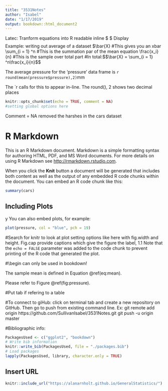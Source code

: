 ```yaml
---
title: "3531Notes"
author: "Isabel"
date: "1/17/2019"
output: bookdown::html_document2
---
```



Latec:
Tranform equations into R readable
inline $ $
Display $$   $$
Example: writing out average of a dataset
$\bar{X} #This gives you an xbar
\sum_{i = 1} ^n #This is the summation par of the mean equation
\frac{x_i}{n} #This is the sample over total part
#In total:
$$\bar{X} = \sum_{i = 1} ^n\frac{x_i}{n}$$


The average pressure for the 'pressure' data frame is `r round(mean(pressure$pressure),2)`mm

The `r calls for this to appear in-line. The round(), 2 shows two decimal places

```r
knitr::opts_chunk$set(echo = TRUE, comment = NA) 
#setting global options here
```

Comment = NA removed the harshes in the cars dataset

# R Markdown

This is an R Markdown document. Markdown is a simple formatting syntax for authoring HTML, PDF, and MS Word documents. For more details on using R Markdown see <http://rmarkdown.rstudio.com>.

When you click the **Knit** button a document will be generated that includes both content as well as the output of any embedded R code chunks within the document. You can embed an R code chunk like this:

```r
summary(cars)
```

## Including Plots
y
You can also embed plots, for example:

```r
plot(pressure, col = "blue", pch = 19)
```

#Search for knitr to look at plot setting options like here with fig.width and height. Fig.cap provide captions which give the figure the label, 1.1
Note that the `echo = FALSE` parameter was added to the code chunk to prevent printing of the R code that generated the plot.

#\begin can only be used in bookdown!
\begin{equation}
\bar{X} = \sum_{i = 1} ^n\frac{x_i}{n}
(\#eq:mean)
\end{equation}

The sample mean is defined in Equation \@ref(eq:mean).

Please refer to Figure \@ref(fig:pressure).

#Put tab if refering to a table

#To connect to giHub: click on terminal tab and create a new repository on GitHub. Then go to push from existing command line. Ex:
  git remote add origin https://github.com/SullivanIsabel/3531Notes.git
git push -u origin master


#Bibliographic info:
```r
PackagesUsed <- c("ggplot2", "bookdown")
# Write bib information
knitr::write_bib(PackagesUsed, file = "./packages.bib")
# Load packages
lapply(PackagesUsed, library, character.only = TRUE)
```
## Insert URL
```r
knitr::include_url("https://alanarnholt.github.io/GeneralStatistics/")
```